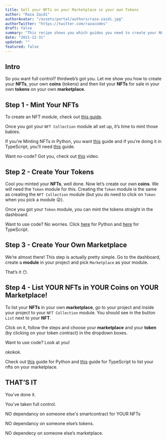 ```yaml
---
title: Sell your NFTs on your Marketplace in your own Tokens
author: "Raza Zaidi"
authorAvatar: "/assets/portal/authors/raza-zaidi.jpg"
authorTwitter: "https://twitter.com/razacodes"
draft: false
summary: "This recipe shows you which guides you need to create your NFTs, Tokens and Marketplace" 
date: "2021-12-31"
updated: ""
featured: false
---
```


## Intro

So you want full control? thirdweb’s got you. Let me show you how to create your **NFTs**, your own **coins** (tokens) and then list your **NFTs** for sale in your own **tokens** on your own **marketplace**.

## Step 1 - Mint Your NFTs

To create an NFT module, check out [this guide](/portal/learn/introduction).

Once you got your `NFT Collection` module all set up, it’s time to mint those babies.

If you’re Minting NFTs in Python, you want [this](/portal/guides/mint-nft-collection-with-python-sdk) guide and if you’re doing it in TypeScript, you’ll need [this](/portal/guides/mint-nft-collection-using-typescript-sdk) guide.

Want no-code? Got you, check out [this](https://www.youtube.com/watch?v=AW4AF5nejyg) video.

## Step 2 - Create Your Tokens

Cool you minted your **NFTs**, well done. Now let’s create our own **coins**. We will need the `Token` module for this. Creating the `Token` module is the same as creating the `NFT Collection` module (but you do need to click on `Token` when you pick a module 😜).

Once you got your `Token` module, you can mint the tokens straight in the dashboard.

Want to use code? No worries. Click [here](/portal/guides/create-your-currency-with-python-sdk) for Python and [here](/portal/guides/create-your-currency-with-typescript-sdk) for TypeScript.

## Step 3 - Create Your Own Marketplace

We’re almost there! This step is actually pretty simple. Go to the dashboard, create a **module** in your project and pick `Marketplace` as your module.

That’s it 😶.

## Step 4 - List YOUR NFTs in YOUR Coins on YOUR Marketplace!

To list your **NFTs** in your own **marketplace**, go to your project and inside your project to your `NFT Collection` module. You should see in the button `List` next to your **NFT**.

Click on it, follow the steps and choose your **marketplace** and your **token** (by clicking on your token contract) in the dropdown boxes.

Want to use code? Look at you! 

okokok.

Check out [this](/guides/create-a-marketplace-with-python-sdk) guide for Python and [this](/portal/guides/create-your-own-marketplace-with-thirdweb-typescript-sdk) guide for TypeScript to list your nfts on your marketplace.

## THAT’S IT

You’ve done it.

You’ve taken full control. 

NO dependancy on someone else's smartcontract for YOUR NFTs

NO dependancy on someone else’s tokens.

NO dependecy on someone else’s marketplace.

<MdxNavigation>
  <MdxNavigationItem
    href="/portal/learn/recipes"
    title="Recipes"
  />
  <MdxNavigationItem
    href="/portal/learn/code-examples"
    title="Code Examples"
    next
  />
</MdxNavigation>
